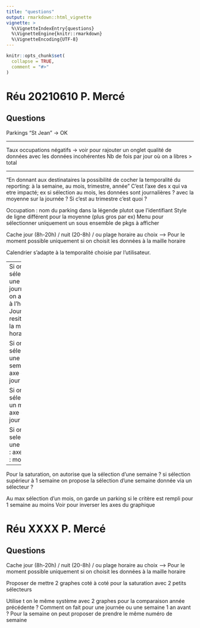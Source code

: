 ```yaml
---
title: "questions"
output: rmarkdown::html_vignette
vignette: >
  %\VignetteIndexEntry{questions}
  %\VignetteEngine{knitr::rmarkdown}
  %\VignetteEncoding{UTF-8}
---
```


```r
knitr::opts_chunk$set(
  collapse = TRUE,
  comment = "#>"
)
```

# Réu 20210610 P. Mercé

## Questions

Parkings "St Jean" -> OK

---

Taux occupations négatifs -> voir pour rajouter un onglet qualité de données avec les données incohérentes
Nb de fois par jour où on a libres > total

---

"En donnant aux destinataires la possibilité de cocher la temporalité du reporting: à la semaine, au mois, trimestre, année"
C'est l'axe des x qui va etre impacté; ex si sélection au mois, les données sont journalières ? avec la moyenne sur la journée ?
Si c'est au trimestre c'est quoi ?


Occupation : nom du parking dans la légende plutot que l'identifiant
Style de ligne différent pour la moyenne (plus gros par ex)
Menu pour sélectionner uniquement un sous ensemble de pkgs à afficher

Cache jour (8h-20h) / nuit (20-8h) / ou plage horaire au choix
--> Pour le moment possible uniquement si on choisit les données à la maille horaire

Calendrier s'adapte à la temporalité choisie par l'utilisateur.

-----
Si on sélectionne une journée : on affiche à l'heure ?
Journée resittuée à la maille horaire

Si on sélectionne une semaine : axe des x : jour

Si on sélectionne un mois : axe des x : jour

Si on selectionne une année : axe des x : mois
----
Pour la saturation, on autorise que la sélection d'une semaine ? si sélection supérieur à 1 semaine on propose la sélection d'une semaine donnée via un sélecteur ?

Au max sélection d'un mois, on garde un parking si le critère est rempli pour 1 semaine au moins
Voir pour inverser les axes du graphique


# Réu XXXX P. Mercé

## Questions

Cache jour (8h-20h) / nuit (20-8h) / ou plage horaire au choix
--> Pour le moment possible uniquement si on choisit les données à la maille horaire

Proposer de mettre 2 graphes coté à coté pour la saturation avec 2 petits sélecteurs

Utilise t on le même système avec 2 graphes pour la comparaison année précédente ?
Comment on fait pour une journée ou une semaine 1 an avant ? 
Pour la semaine on peut proposer de prendre le même numéro de semaine
